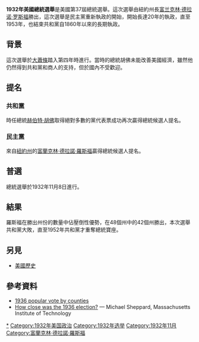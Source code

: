 {{Infobox Election
| election_name = 1932年美國總統選舉
| country = 美國
| flag_year = 1912
| type = presidential
| ongoing = no
| previous_election = 1928年美國總統選舉
| previous_year = 1928年
| next_election = 1936年美國總統選舉
| next_year = 1936年
| election_date = 1932年11月8日
| image1 = [[Image:FDR_in_1933.jpg|200x200px]]
| nominee1 = '''[[富兰克林·德拉诺·罗斯福|富兰克林·德拉诺·罗斯福]]'''
| party1 ={{DP}}
| home_state1 = [[紐約|紐約]]
| running_mate1 = '''[[約翰·南斯·加納|約翰·南斯·加納]]'''
| electoral_vote1 = '''472'''
| states_carried1 = '''42'''
| popular_vote1 = '''22,821,277'''
| percentage1 = '''57.4%'''
| image2 = [[Image:President_Hoover_portrait.jpg|200x200px]]
| nominee2 = [[赫伯特·胡佛|赫伯特·胡佛]]
| party2 ={{GOP}}
| home_state2 = [[加利福尼亞州|加利福尼亞州]]
| running_mate2 = [[查爾斯·柯蒂斯|查爾斯·柯蒂斯]]
| electoral_vote2 = 59
| states_carried2 = 6
| popular_vote2 = 15,761,254
| percentage2 = 39.7%
| map_image = ElectoralCollege1932.svg
| map_size = 400px
| map_caption =總統選舉地圖 <font color = "#CC2200">紅色</font>為赫伯特·胡佛獲勝的州份，<font color = "darkblue">藍色</font>為富蘭克林·德拉諾·羅斯福獲勝的州份。
| title=總統
| before_election = [[赫伯特·胡佛|赫伯特·胡佛]]
| before_party ={{GOP}}
| after_election = [[富蘭克林·德拉諾·羅斯福|富蘭克林·德拉諾·羅斯福]]
| after_party ={{DP}}
}}
''' 1932年美國總統選舉'''是美國第37屆總統選舉。這次選舉由紐約州長[[富兰克林·德拉诺·罗斯福|富兰克林·德拉诺·罗斯福]]勝出，這次選舉是民主黨重新執政的開始，開始長達20年的執政，直至1953年，也結束共和黨自1860年以來的長期執政。

==背景==
這次選舉於[[大蕭條|大蕭條]]踏入第四年時進行。當時的總統胡佛未能改善美國經濟，雖然他仍然得到共和黨和商人的支持，但於國內不受歡迎。

==提名==
===共和黨===
時任總統[[赫伯特·胡佛|赫伯特·胡佛]]取得絕對多數的黨代表票成功再次贏得總統候選人提名。

===民主黨===
來自[[紐約州|紐約州]]的[[富蘭克林·德拉諾·羅斯福|富蘭克林·德拉諾·羅斯福]]贏得總統候選人提名。

==普選==
總統選舉於1932年11月8日進行。

==結果==
羅斯福在勝出州份的數量中佔壓倒性優勢，在48個州中的42個州勝出，本次選舉共和黨大敗，直至1952年共和黨才重奪總統寶座。

==另見==
* [[美國歷史|美國歷史]]

==參考資料==
{{reflist}}
*[http://geoelections.free.fr/USA/elec_comtes/1936.htm 1936 popular vote by counties]{{Wayback|url=http://geoelections.free.fr/USA/elec_comtes/1936.htm |date=20170525040449 }}
*[https://web.archive.org/web/20120825102042/http://www.mit.edu/~mi22295/elections.html#1936#1936 How close was the 1936 election?] — Michael Sheppard, Massachusetts Institute of Technology

{{zh:Template:Uspresidentialelections}}
{{富蘭克林·德拉諾·羅斯福}}

[[Category:1932年美国总统选举|*]]
[[Category:1932年美国政治|Category:1932年美国政治]]
[[Category:1932年选举|Category:1932年选举]]
[[Category:1932年11月|Category:1932年11月]]
[[Category:富蘭克林·德拉諾·羅斯福|Category:富蘭克林·德拉諾·羅斯福]]